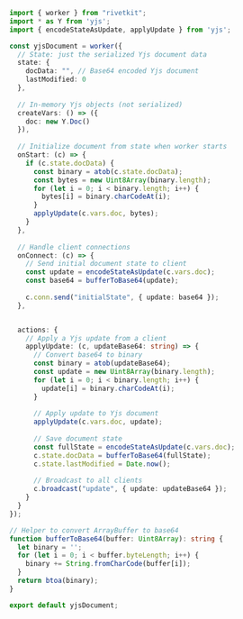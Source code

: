 ```typescript
import { worker } from "rivetkit";
import * as Y from 'yjs';
import { encodeStateAsUpdate, applyUpdate } from 'yjs';

const yjsDocument = worker({
  // State: just the serialized Yjs document data
  state: {
    docData: "", // Base64 encoded Yjs document
    lastModified: 0
  },
  
  // In-memory Yjs objects (not serialized)
  createVars: () => ({
    doc: new Y.Doc()
  }),
  
  // Initialize document from state when worker starts
  onStart: (c) => {
    if (c.state.docData) {
      const binary = atob(c.state.docData);
      const bytes = new Uint8Array(binary.length);
      for (let i = 0; i < binary.length; i++) {
        bytes[i] = binary.charCodeAt(i);
      }
      applyUpdate(c.vars.doc, bytes);
    }
  },
  
  // Handle client connections
  onConnect: (c) => {
    // Send initial document state to client
    const update = encodeStateAsUpdate(c.vars.doc);
    const base64 = bufferToBase64(update);
    
    c.conn.send("initialState", { update: base64 });
  },


  actions: {
    // Apply a Yjs update from a client
    applyUpdate: (c, updateBase64: string) => {
      // Convert base64 to binary
      const binary = atob(updateBase64);
      const update = new Uint8Array(binary.length);
      for (let i = 0; i < binary.length; i++) {
        update[i] = binary.charCodeAt(i);
      }
      
      // Apply update to Yjs document
      applyUpdate(c.vars.doc, update);
      
      // Save document state
      const fullState = encodeStateAsUpdate(c.vars.doc);
      c.state.docData = bufferToBase64(fullState);
      c.state.lastModified = Date.now();
      
      // Broadcast to all clients
      c.broadcast("update", { update: updateBase64 });
    }
  }
});

// Helper to convert ArrayBuffer to base64
function bufferToBase64(buffer: Uint8Array): string {
  let binary = '';
  for (let i = 0; i < buffer.byteLength; i++) {
    binary += String.fromCharCode(buffer[i]);
  }
  return btoa(binary);
}

export default yjsDocument;
```
